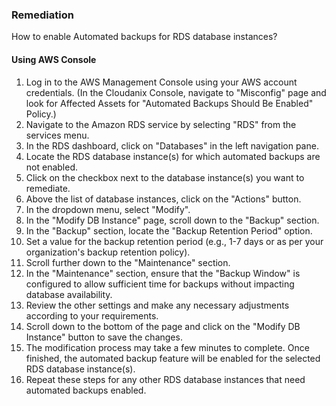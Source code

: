 ### Remediation

How to enable Automated backups for RDS database instances?

#### Using AWS Console

1. Log in to the AWS Management Console using your AWS account credentials.
    (In the Cloudanix Console, navigate to "Misconfig" page and look for Affected Assets for "Automated Backups Should Be Enabled" Policy.)
2. Navigate to the Amazon RDS service by selecting "RDS" from the services menu.
3. In the RDS dashboard, click on "Databases" in the left navigation pane.
4. Locate the RDS database instance(s) for which automated backups are not enabled.
5. Click on the checkbox next to the database instance(s) you want to remediate.
6. Above the list of database instances, click on the "Actions" button.
7. In the dropdown menu, select "Modify".
8. In the "Modify DB Instance" page, scroll down to the "Backup" section.
9. In the "Backup" section, locate the "Backup Retention Period" option.
10. Set a value for the backup retention period (e.g., 1-7 days or as per your organization's backup retention policy).
11. Scroll further down to the "Maintenance" section.
12. In the "Maintenance" section, ensure that the "Backup Window" is configured to allow sufficient time for backups without impacting database availability.
13. Review the other settings and make any necessary adjustments according to your requirements.
14. Scroll down to the bottom of the page and click on the "Modify DB Instance" button to save the changes.
15. The modification process may take a few minutes to complete. Once finished, the automated backup feature will be enabled for the selected RDS database instance(s).
16. Repeat these steps for any other RDS database instances that need automated backups enabled.

